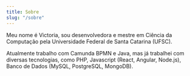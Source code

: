 ```yaml
---
title: Sobre
slug: "/sobre"
---
```


Meu nome é Victoria, sou desenvolvedora e mestre em Ciência da Computação pela Universidade Federal de Santa Catarina (UFSC).

Atualmente trabalho com Camunda BPMN e Java, mas já trabalhei com diversas tecnologias, como PHP, Javascript (React, Angular, Node.js), Banco de Dados (MySQL, PostgreSQL, MongoDB).
